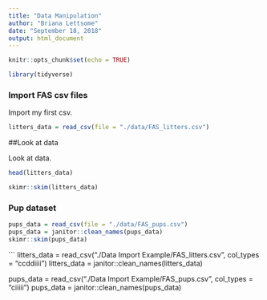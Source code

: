 ```yaml
---
title: "Data Manipulation"
author: "Briana Lettsome"
date: "September 18, 2018"
output: html_document
---
```


```r
knitr::opts_chunk$set(echo = TRUE)

library(tidyverse)
```

### Import FAS csv files

Import my first csv.

```r
litters_data = read_csv(file = "./data/FAS_litters.csv")
```

##Look at data

Look at data.

```r
head(litters_data)

skimr::skim(litters_data)
```
### Pup dataset

```r
pups_data = read_csv(file = "./data/FAS_pups.csv")
pups_data = janitor::clean_names(pups_data)
skimr::skim(pups_data)
```

```
litters_data = read_csv("./Data Import Example/FAS_litters.csv",
  col_types = "ccddiiii")
litters_data = janitor::clean_names(litters_data)

pups_data = read_csv("./Data Import Example/FAS_pups.csv",
  col_types = "ciiiii")
pups_data = janitor::clean_names(pups_data)
